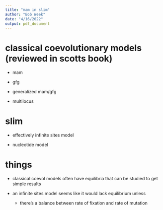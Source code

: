 ```yaml
---
title: "mam in slim"
author: "Bob Week"
date: "4/16/2022"
output: pdf_document
---
```


# classical coevolutionary models (reviewed in scotts book)

- mam

- gfg

- generalized mam/gfg

- multilocus

# slim

- effectively infinite sites model

- nucleotide model

# things

- classical coevol models often have equilibria that can be studied to get simple results

- an infinite sites model seems like it would lack equilibrium unless

  - there's a balance between rate of fixation and rate of mutation